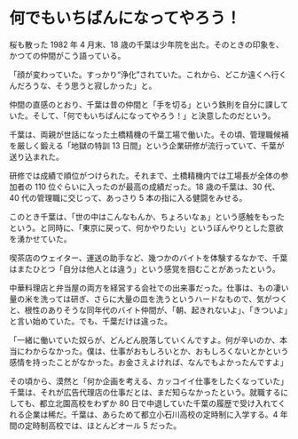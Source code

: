 # 何でもいちばんになってやろう！

桜も散った 1982 年 4 月末、18 歳の千葉は少年院を出た。そのときの印象を、かつての仲間がこう語っている。

「顔が変わっていた。すっかり“浄化”されていた。これから、どこか遠くへ行くんだろうな、そう思うと寂しかった」と。

仲間の直感のとおり、千葉は昔の仲間と「手を切る」という鉄則を自分に課していた。そして、「何でもいちばんになってやろう！」と決意したのだという。

千葉は、両親が世話になった土橋精機の千葉工場で働いた。その頃、管理職候補を厳しく鍛える「地獄の特訓 13 日間」という企業研修が流行っていて、千葉が送り込まれた。

研修では成績で順位がつけられた。それまで、土橋精機内では工場長が全体の参加者の 110 位ぐらいに入ったのが最高の成績だった。18 歳の千葉は、30 代、40 代の管理職に交じって、あっさり 5 本の指に入る健闘をみせる。

このとき千葉は、「世の中はこんなもんか、ちょろいなぁ」という感触をもったという。と同時に、「東京に戻って、何かやりたい」というぼんやりとした意欲を湧かせていた。

喫茶店のウェイター、運送の助手など、幾つかのバイトを体験するなかで、千葉はまたひとつ「自分は他人とは違う」という感覚を掴むことがあったという。

中華料理店と弁当屋の両方を経営する会社での出来事だった。仕事は、もの凄い量の米を洗っては研ぎ、さらに大量の皿を洗うというハードなもので、気がつくと、根性のありそうな同年代のバイト仲間が、「朝、起きれないよ」、「きついよ」と言い始めていた。でも、千葉だけは違った。

「一緒に働いていた奴らが、どんどん脱落していくんですよ。何が辛いのか、本当にわからなかった。僕は、仕事がおもしろいとか、おもしろくないとかという感情を持ったことがなかった。お金さえよければ、なんでもよかったんですよ」

その頃から、漠然と「何か企画を考える、カッコイイ仕事をしたくなっていた」千葉は、それが広告代理店の仕事だとは、まだ知らなかったという。就職するにしても、都立北園高校をわずか 80 日で中退していた千葉の履歴で受け入れてくれる企業は稀だ。千葉は、あらためて都立小石川高校の定時制に入学する。4 年間の定時制高校では、ほとんどオール 5 だった。
